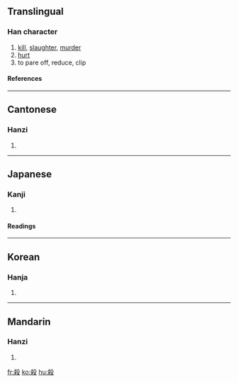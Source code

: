 {{see|杀|殺}}

==Translingual==
===Han character===
{{Han char|rn=79|rad=殳|as=07|sn=11|four=4794<sub>7</sub>|canj=大金竹弓水 (KCHNE), 大木竹弓水 (KDHNE)}}
# [[kill]], [[slaughter]], [[murder]]
# [[hurt]]
# to pare off, reduce, clip
====References====
{{Han ref|kx=0585.110|dkj=16638|dj=0978.050|hdz=32157.010|uh=6BBA|ud=27578|bh=B1FE|bd=45566}}

----
==Cantonese==
===Hanzi===
{{yue-hanzi|jyut=|y=saat3}}
# {{defn|Cantonese}}

----
==Japanese==
===Kanji===
{{ja-kanji|grade=4|rs=殳07}}
# {{defn|Japanese}} 
====Readings====
{{ja-readings|on=[[さつ]] (satsu), [[せつ]] (setsu), [[さい]] (sai)|kun=[[ころす]] (korosu), [[そぐ]] (sogu), [[けずる]] (kezuru)}}

----
==Korean==
===Hanja===
{{ko-hanja|hangeul=[[살]], [[쇠]]|eumhun=|rv=sal, soe|mr=sal, soe|y=sal, soy}}
# {{defn|Korean}}

----
==Mandarin==
===Hanzi===
{{cmn-hanzi|sim=杀|pin=[[shā]] ([[sha1]])|wg=sha<sup>1</sup>}}
# {{defn|Mandarin}}

[[fr:殺]]
[[ko:殺]]
[[hu:殺]]